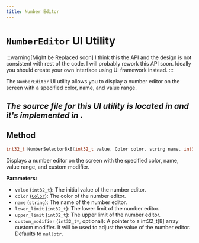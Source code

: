 ```yaml
---
title: Number Editor
---
```


# `NumberEditor` UI Utility

:::warning[Might be Replaced soon]
I think this the API and the design is not consistent with rest of the code. I will probably rework this API soon. Ideally you should create your own interface using UI framework instead.
:::

The `NumberEditor` UI utility allows you to display a number editor on the screen with a specified color, name, and value range.

*The source file for this UI utility is located in <GithubLink path="os/ui/UIUtilities.h"/> and it's implemented in <GithubLink path="os/ui/Utilities/TextScroll.cpp"/>.*
---

## Method
```cpp
int32_t NumberSelector8x8(int32_t value, Color color, string name, int32_t lower_limit, int32_t upper_limit, int32_t* custom_modifier)

```

Displays a number editor on the screen with the specified color, name, value range, and custom modifier.

**Parameters:**
- `value` (`int32_t`): The initial value of the number editor.
- `color` ([`Color`](../../Types/Color/)): The color of the number editor.
- `name` (`string`): The name of the number editor.
- `lower_limit` (`int32_t`): The lower limit of the number editor.
- `upper_limit` (`int32_t`): The upper limit of the number editor.
- `custom_modifier` (`int32_t*`, optional): A pointer to a int32_t[8] array custom modifier. It will be used to adjust the value of the number editor. Defaults to `nullptr`.
